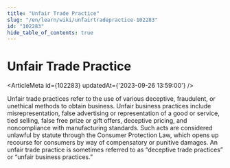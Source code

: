 ```yaml
---
title: "Unfair Trade Practice"
slug: "/en/learn/wiki/unfairtradepractice-102283"
id: "102283"
hide_table_of_contents: true
---
```



# Unfair Trade Practice

<ArticleMeta id={102283} updatedAt={'2023-09-26 13:59:00'} />
<div className='border-solid border-b border-t-0 my-4 border-[var(--ifm-color-gray-300)]' />

Unfair trade practices refer to the use of various deceptive, fraudulent, or unethical methods to obtain business. Unfair business practices include misrepresentation, false advertising or representation of a good or service, tied selling, false free prize or gift offers, deceptive pricing, and noncompliance with manufacturing standards. Such acts are considered unlawful by statute through the Consumer Protection Law, which opens up recourse for consumers by way of compensatory or punitive damages. An unfair trade practice is sometimes referred to as “deceptive trade practices” or “unfair business practices.”
